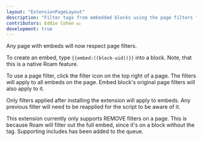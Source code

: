 ```yaml
---
layout: "ExtensionPageLayout"
description: "Filter tags from embedded blocks using the page filters from above"
contributors: Eddie Cohen 💵
development: true
---
```


Any page with embeds will now respect page filters. 

To create an embed, type `{{embed:((block-uid))}}` into a block. Note, that this is a native Roam feature.

To use a page filter, click the filter icon on the top right of a page. The filters will apply to all embeds on the page. Embed block's original page filters will also apply to it.

Only filters applied after installing the extension will apply to embeds. Any previous filter will need to be reapplied for the script to be aware of it.

This extension currently only supports REMOVE filters on a page. This is because Roam will filter out the full embed, since it's on a block without the tag. Supporting includes has been added to the queue.
